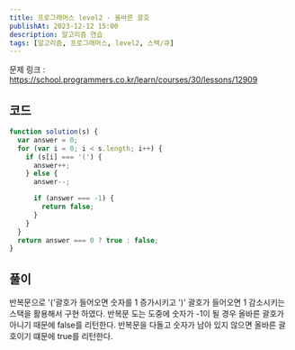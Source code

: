 ```yaml
---
title: 프로그래머스 level2 - 올바른 괄호
publishAt: 2023-12-12 15:00
description: 알고리즘 연습
tags: [알고리즘, 프로그래머스, level2, 스택/큐]
---
```


문제 링크 : https://school.programmers.co.kr/learn/courses/30/lessons/12909

## 코드

```javascript
function solution(s) {
  var answer = 0;
  for (var i = 0; i < s.length; i++) {
    if (s[i] === '(') {
      answer++;
    } else {
      answer--;

      if (answer === -1) {
        return false;
      }
    }
  }
  return answer === 0 ? true : false;
}
```

## 풀이

반복문으로 '('괄호가 들어오면 숫자를 1 증가시키고 ')' 괄호가 들어오면
1 감소시키는 스택을 활용해서 구현 하였다. 반복문 도는 도중에 숫자가 -1이 될 경우 올바른 괄호가 아니기 때문에 false를 리턴한다.
반복문을 다돌고 숫자가 남아 있지 않으면 올바른 괄호이기 떄문에 true를 리턴한다.
